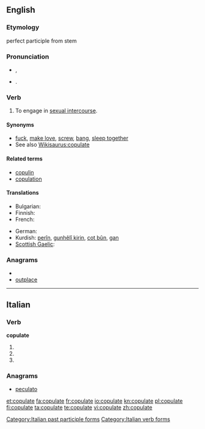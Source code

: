 ==English==

===Etymology===
{{etyl|la}} {{term|copulare||to couple|lang=la}} perfect participle from stem {{term|copulat-|lang=la}}

===Pronunciation===
* {{a|UK}} {{IPA|/ˈkɒp.jə.leɪt/}}, {{SAMPA|/"kQp.j@.leIt/}}
*: {{rhymes|ɒpjəleɪt}}
* {{a|US}} {{IPA|/ˈkɔ.pjə.leɪt/}}. {{SAMPA|/"kO.pj@.leIt/}}

===Verb===
{{en-verb|copulat|ing}}

# To engage in [[sexual intercourse]].

====Synonyms====
* [[fuck]], [[make love]], [[screw]], [[bang]], [[sleep together]]
* See also [[Wikisaurus:copulate]]

====Related terms====
* [[copulin]]
* [[copulation]]

====Translations====
{{trans-top|to engage in sexual intercourse}}
* Bulgarian: {{t|bg|съвокуплявам се}}
* Finnish: {{t+|fi|paritella}}
* French: {{t+|fr|coïter}}
{{trans-mid}}
* German: {{t+|de|kopulieren}}
* Kurdish: [[perîn]], [[gunhêlî|gunhêlî kirin]], [[cot|cot bûn]], [[gan]]
* [[Scottish Gaelic]]: {{qualifier|birds}} {{t-|gd|cliath|xs=Scottish Gaelic}}
{{trans-bottom}}

===Anagrams===
* {{alphagram|aceloptu}}
* [[outplace#English|outplace]]

----

==Italian==

===Verb===
'''copulate'''

# {{form of|[[second-person|Second-person]] [[plural]] [[present tense]]|[[copulare#Italian|copulare]]|lang=Italian}}
# {{form of|Second-person plural [[imperative]]|copulare#Italian|copulare|lang=Italian}}
# {{form of|[[feminine|Feminine]] plural|[[copulato]]}}

===Anagrams===
* [[peculato#Italian|peculato]]

[[Category:Italian past participle forms]]
[[Category:Italian verb forms]]

[[et:copulate]]
[[fa:copulate]]
[[fr:copulate]]
[[io:copulate]]
[[kn:copulate]]
[[pl:copulate]]
[[fi:copulate]]
[[ta:copulate]]
[[te:copulate]]
[[vi:copulate]]
[[zh:copulate]]